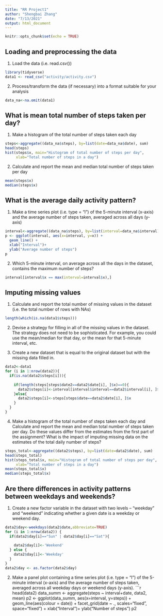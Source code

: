 ```yaml
---
title: "RR Project1"
author: "Shengbai Zhang"
date: "7/13/2021"
output: html_document
---
```


```r
knitr::opts_chunk$set(echo = TRUE)
```

## Loading and preprocessing the data
1. Load the data (i.e. read.csv())
```r
library(tidyverse)
data1 <- read_csv("activity/activity.csv")
```
2. Process/transform the data (if necessary) into a format suitable for your analysis
```r
data_na<-na.omit(data1) 
```
## What is mean total number of steps taken per day?

1. Make a histogram of the total number of steps taken each day
```r
steps<-aggregate((data_na$steps), by=list(date=data_na$date), sum)
head(steps)
hist(steps$x, main="Histogram of total number of steps per day", 
     xlab="Total number of steps in a day")
```  
2. Calculate and report the mean and median total number of steps taken per day
```r
mean(steps$x)
median(steps$x)
```
## What is the average daily activity pattern?

1. Make a time series plot (i.e. type = "l") of the 5-minute interval (x-axis) and the average number of steps taken, averaged across all days (y-axis)
```r
interval<-aggregate((data_na$steps), by=list(interval=data_na$interval), mean)
p <- ggplot(interval, aes(x=interval, y=x)) +
  geom_line() + 
  xlab("Interval")+
  ylab("Average number of steps")
p
```  
2. Which 5-minute interval, on average across all the days in the dataset, contains the maximum number of steps?
```r
interval[interval$x == max(interval=interval$x),]
```


## Imputing missing values
1. Calculate and report the total number of missing values in the dataset (i.e. the total number of rows with NAs)
```r
length(which(is.na(data1$steps)))
```
2. Devise a strategy for filling in all of the missing values in the dataset. The strategy does not need to be sophisticated. For example, you could use the mean/median for that day, or the mean for that 5-minute interval, etc.

3. Create a new dataset that is equal to the original dataset but with the missing data filled in.


```r
data2<-data1
for (i in 1:nrow(data2)){
  if(is.na(data2$steps[i])){
    
    if(length(steps[steps$date2==data2$date[i], ]$x)==0){
      data2$steps[i]<-interval[interval$interval==data2$interval[i], ]$x
    }else{
      data2$steps[i]<-steps[steps$date==data2$date[i], ]$x
    }
  }
}
```  


4. Make a histogram of the total number of steps taken each day and Calculate and report the mean and median total number of steps taken per day. Do these values differ from the estimates from the first part of the assignment? What is the impact of imputing missing data on the estimates of the total daily number of steps?

```r
steps_total<-aggregate((data2$steps), by=list(date=data2$date), sum)
head(steps_total)
hist(steps_total$x, main="Histogram of total number of steps per day", 
     xlab="Total number of steps in a day")
mean(steps_total$x)
median(steps_total$x)
```


## Are there differences in activity patterns between weekdays and weekends?

1. Create a new factor variable in the dataset with two levels – “weekday” and “weekend” indicating whether a given date is a weekday or weekend day.
```r
data2$day<-weekdays(data2$date,abbreviate=TRUE)
for (i in 1:nrow(data2)) {
  if(data2$day[i]=="Sun" | data2$day[i]=="Sat"){
    
    data2$day[i]<-'Weekend'
  } else {
    data2$day[i]<-'Weekday'
  }
}
data2$day <- as.factor(data2$day)
```  
2. Make a panel plot containing a time series plot (i.e. type = "l") of the 5-minute interval (x-axis) and the average number of steps taken, averaged across all weekday days or weekend days (y-axis).
```r
head(data2)
data_summ <- aggregate(steps ~ interval+date, data2, mean)
p2 <- ggplot(data_summ, aes(x=interval, y=steps)) +
  geom_line(aes(colour = date)) + 
  facet_grid(date ~ ., scales="fixed", space="fixed") +
  xlab("Interval")+
  ylab("Number of steps")
p2
